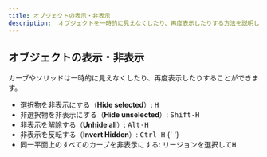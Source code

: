```yaml
---
title: オブジェクトの表示・非表示
description:  オブジェクトを一時的に見えなくしたり、再度表示したりする方法を説明します。
---
```



## オブジェクトの表示・非表示

カーブやソリッドは一時的に見えなくしたり、再度表示したりすることができます。

- 選択物を非表示にする（**Hide selected**）: <kbd>H</kbd>
- 非選択物を非表示にする（**Hide unselected**）: <kbd>Shift-H</kbd>
- 非表示を解除する（**Unhide all**）: <kbd>Alt-H</kbd>
- 非表示を反転する（**Invert Hidden**）: <kbd>Ctrl-H</kbd>
{' '}
- 同一平面上のすべてのカーブを非表示にする: リージョンを選択して<kbd>H</kbd>